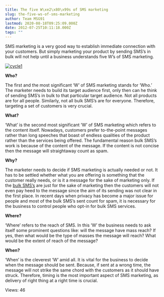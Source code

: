 ```yaml
---
title: The five W\xe2\x80\x99s of SMS marketing
slug: the-five-ws-of-sms-marketing
author: Team MSG91
lastmod: 2020-08-18T09:25:09.000Z
date: 2012-07-25T10:11:18.000Z
tags: ""
---
```


SMS marketing is a very good way to establish immediate connection with your customers. But simply marketing your product by sending SMS’s in bulk will not help until a business understands five W’s of SMS marketing.


[![](https://images-msg91.s3.ap-south-1.amazonaws.com/content/images/wordpress/2012/07/cycle12-300x255.png "cycle1")](https://images-msg91.s3.ap-south-1.amazonaws.com/content/images/wordpress/2012/07/cycle12.png)


**Who?** 


The first and the most significant ‘W’ of SMS marketing stands for ‘Who.’ The marketer needs to build its target audience first, only then can he think of sending SMS’s in bulk to that particular target audience. Not all products are for all people. Similarly, not all bulk SMS’s are for everyone. Therefore, targeting a set of customers is very crucial.


**What?**


‘What’ is the second most significant ‘W’ of SMS marketing which refers to the content itself. Nowadays, customers prefer to-the-point messages rather than long speeches that boast of endless qualities of the product rather than the services being offered. The fundamental reason bulk SMS’s work is because of the content of the message. If the content is not concise then the message will straightaway count as spam.


**Why?**


The marketer needs to decide if SMS marketing is actually needed or not. It has to be settled whether what you are offering is something that the customer really needs, or is it a message for the sake of marketing only. If the [bulk SMS’s](https://msg91.com) are just for the sake of marketing then the customers will not even pay heed to the message since the aim of its sending was not clear in the first place. In recent days when privacy has become a major issue for people and most of the bulk SMS’s sent count for spam, it is necessary for the business to control people who opt-in for bulk SMS services.


**Where?**


‘Where’ refers to the reach of SMS. In this ‘W’ the business needs to ask itself some prominent questions like: will the message have mass reach? If yes, then what would be the type of masses the message will reach? What would be the extent of reach of the message?


**When?**


‘When’ is the cleverest ‘W’ amid all. It is vital for the business to decide when the message should be sent. Because, if sent at a wrong time, the message will not strike the same chord with the customers as it should have struck. Therefore, timing is the most important aspect of SMS marketing, as delivery of right thing at a right time is crucial.



 Views: 46




